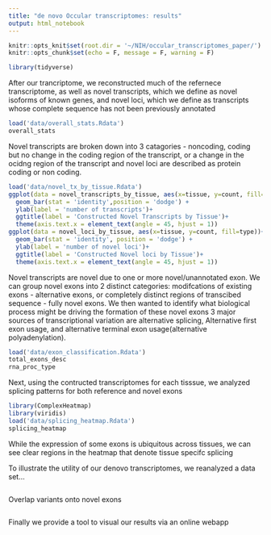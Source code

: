 ```yaml
---
title: "de novo Occular transcriptomes: results"
output: html_notebook 
---
```


```r
knitr::opts_knit$set(root.dir = '~/NIH/occular_transcriptomes_paper/')
knitr::opts_chunk$set(echo = F, message = F, warning = F)
```



```r
library(tidyverse)
```


After our trancriptome, we reconstructed much of the refernece transcriptome, as well as novel transcripts, which we define as novel isoforms of known genes, and novel loci, which we define as transcripts whose complete sequence has not been previously annotated

```r
load('data/overall_stats.Rdata')
overall_stats
```

Novel transcripts are broken down into 3 catagories - noncoding, coding but no change in the coding region of the transcript, or a change in the ocidng region of the transcript and novel loci are described as  protein coding or non coding. 
```r
load('data/novel_tx_by_tissue.Rdata')
ggplot(data = novel_transcripts_by_tissue, aes(x=tissue, y=count, fill=type))+
  geom_bar(stat = 'identity',position = 'dodge') + 
  ylab(label = 'number of transcripts')+
  ggtitle(label = 'Constructed Novel Transcripts by Tissue')+
  theme(axis.text.x = element_text(angle = 45, hjust = 1))
ggplot(data = novel_loci_by_tissue, aes(x=tissue, y=count, fill=type))+
  geom_bar(stat = 'identity', position = 'dodge') + 
  ylab(label = 'number of novel loci')+
  ggtitle(label = 'Constructed Novel loci by Tissue')+
  theme(axis.text.x = element_text(angle = 45, hjust = 1))

```

Novel transcripts are novel due to  one or more novel/unannotated exon. We can  group novel exons into 2 distinct categories: modifcations of existing exons - alternative exons, or completely distinct regions of transcibed sequence - fully novel exons. We then wanted to identify what biological process might be driving the formation of these novel exons
3 major sources of transcriptional variation are alternative splicing, Alternative first exon usage, and alternative terminal exon usage(alternative polyadenylation).


```r
load('data/exon_classification.Rdata')
total_exons_desc
rna_proc_type
```



Next, using the contructed transcriptomes for each tisssue, we analyzed splicing patterns for both reference and novel exons 


```r
library(ComplexHeatmap)
library(viridis)
load('data/splicing_heatmap.Rdata')
splicing_heatmap
```

While the expression of some exons is ubiquitous across tissues, we can see clear regions in the heatmap that denote tissue specifc splicing



To illustrate the utility of our denovo transcriptomes, we reanalyzed a data set...


```r


```



Overlap variants onto novel exons 


```r

```



Finally we provide a tool to visual our results via an online webapp

```r

```









